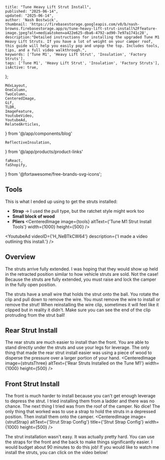 
    title: "Tune Heavy Lift Strut Install",
    published: "2025-06-14",
    updated: "2025-06-14",
    author: 'Nash Bostwick',
    thumbnail: 'https://firebasestorage.googleapis.com/v0/b/nash-browns.firebasestorage.app/o/tune-heavy-lift-strut-install%2Ffeature-image.jpeg?alt=media&token=a422e625-dba6-4792-ad90-7e97a1741c28',
    description:"Detailed instructions for installing the upgraded Tune M1 Heavy Lift Struts. If you have a lot of weight on your camper roof, this guide will help you easily pop and unpop the top. Includes tools, tips, and a full video walkthrough.",
    keywords: ['Tune M1', 'Heavy Lift Strut', 'Insulation', 'Factory Struts'],
    tags: ['Tune M1', 'Heavy Lift Strut', 'Insulation', 'Factory Struts'],
    isActive: true,
};


    MdxLayout,
    OneColumn,
    TwoColumn,
    CenteredImage, 
    Gif, 
    TLDR,
    ImageFeature,
    YoutubeVideo,
    YoutubeAd,
    RelatedArticles,
} from '@/app/components/blog'

    ReflectiveInsulation,
} from '@/app/products/product-links'

    faReact,
    faShopify,
} from '@fortawesome/free-brands-svg-icons';




<ImageFeature
    title='Tune Heavy Lift Strut Install'
    image={featureImage}
/>

<MdxLayout>

<TLDR
text="Installing the heavy lift struts on the Tune M1 was more challenging than I expected. Installing the struts on the front of the camper was especially hard. I'm happy to share a few tricks that I came up with!" 
/>

## Tools
This is what I ended up using to get the struts installed:
* **Strap** -> I used the pull type, but the ratchet style might work too
* **Small block of wood**
* **Pliers**
<CenteredImage image={tools} altText={'Tune M1 Strut Install Tools'}  width={1000} height={500} />
    
<YoutubeAd videoID={'H_NeBTkCW64'} description={'I made a video outlining this install.'} />

## Overview
<TwoColumn>
<div className={'w-full sm:w-1/3'}>
The struts arrive fully extended. I was hoping that they would show up held in the retracted position similar to how vehicle struts are sold. Not the case! Because the struts are fully extended, you must raise and lock the camper in the fully open position.

The struts have a small wire that holds the strut onto the ball. You rotate the clip and pull down to remove the wire. You must remove the wire to install or remove the strut! When reinstalling the wire clip, sometimes it will feel like it clipped but in reality it didn't. Make sure you can see the end of the clip protruding from the strut ball!
</div>

<div className={'w-full sm:w-2/3'}>
<CenteredImage image={strutClipSeated} altText={'The Strut Retainer Fully Seated'} title={'Fully Seated'} width={500} height={500} />
<Gif video={strutVid} width={500}/>

</div>
</TwoColumn>

## Rear Strut Install
The rear struts are much easier to install than the front. You are able to stand directly under the struts and use your legs for leverage. The only thing that made the rear strut install easier was using a piece of wood to disperse the pressure over a larger portion of your hand.
<CenteredImage image={strutsThree} altText={'Rear Struts Installed on the Tune M1'} width={1000} height={500} />

## Front Strut Install
The front is much harder to install because you can't get enough leverage to depress the strut. I tried installing them from a ladder and there was no chance. The next thing I tried was from the roof of the camper. No dice! The only thing that worked was to use a strap to hold the struts in a depressed position. Then install them onto the camper. 
<CenteredImage image={strutStrap} altText={'Strut Strap Config'} title={'Strut Strap Config'} width={1000} height={500} />

The strut installation wasn't easy. It was actually pretty hard. You can use the straps for the front and the back to make things significantly easier. I would budget about 90 minutes to do this job! If you would like to watch me install the struts, you can click on the video below!

<OneColumn>
<div className='w-full sm:w-2/3'>
    <YoutubeVideo videoId='H_NeBTkCW64'/>
</div>
</OneColumn>

<br/>

<RelatedArticles 
    articleOne={relatedArticleOne}
    articleTwo={relatedArticleTwo}
    articleThree={relatedArticleThree}
/>

</MdxLayout>

[1]: /blog/articals/artical-template

